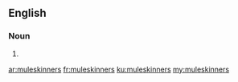 ==English==

===Noun===
{{head|en}}

# {{plural of|muleskinner}}

[[ar:muleskinners]]
[[fr:muleskinners]]
[[ku:muleskinners]]
[[my:muleskinners]]